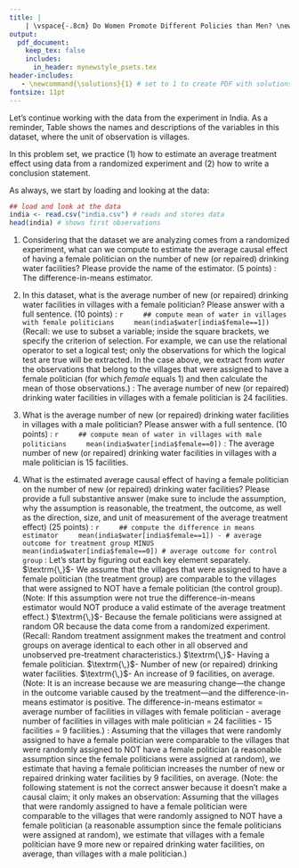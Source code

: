 ```yaml
---
title: |
    | \vspace{-.8cm} Do Women Promote Different Policies than Men? \newline Part III: Estimating an Average Causal Effect \if1\solutions (with Solutions) \fi
output:
  pdf_document:
    keep_tex: false
    includes:
      in_header: mynewstyle_psets.tex
header-includes: 
   - \newcommand{\solutions}{1} # set to 1 to create PDF with solutions; leave blank to create PDF without solutions
fontsize: 11pt
---
```

\vspace{-.5cm}Let's continue working with the data from the experiment in India. As a reminder, Table \ref{india} shows the names and descriptions of the variables in this dataset, where the unit of observation is villages.

\begin{table}[h!!!]
\begin{center}
\begin{tabular}{ll}											
\midrule
variable & description\\
\midrule \addlinespace[1.5pt]
\textit{village} & village identifier ("Gram Panchayat number \_ village number") \\\addlinespace[1.5pt]
\textit{female} & whether village was assigned a female politician: 1{=}yes, 0{=}no \\\addlinespace[1.5pt]
\textit{water} & number of new (or repaired) drinking water facilities in the village\\ & since random assignment \\\addlinespace[1.5pt]
\textit{irrigation} & number of new (or repaired) irrigation facilities in the village \\ & since random assignment \\\addlinespace[1.5pt]
\midrule
\end{tabular}
\caption{Variables in "india.csv"}\label{india}
\end{center}
\end{table}

\vspace{.5cm}
In this problem set, we practice (1) how to estimate an average treatment effect using data from a randomized experiment and (2) how to write a conclusion statement.

As always, we start by loading and looking at the data:

```r
## load and look at the data
india <- read.csv("india.csv") # reads and stores data
head(india) # shows first observations
```

1. Considering that the dataset we are analyzing comes from a randomized experiment, what can we compute to estimate the average causal effect of having a female politician on the number of new (or repaired) drinking water facilities?  Please provide the name of the estimator. (5 points)
\if1\solutions 
\newline\newline\underline{Answer}: The difference-in-means estimator. 
\newline
\fi

2. In this dataset, what is the average number of new (or repaired) drinking water facilities in villages with a female politician? Please answer with a full sentence. (10 points)
\if1\solutions
\newpage\underline{R code}:
    ```r
    ## compute mean of water in villages with female politicians
    mean(india$water[india$female==1])
    ```
(Recall: we use \fu{[]} to subset a variable; inside the square brackets, we specify the criterion of selection. For example, we can use the relational operator \fu{==} to set a logical test; only the observations for which the logical test are true will be extracted. In the case above, we extract from *water* the observations that belong to the villages that were assigned to have a female politician (for which *female* equals 1) and then calculate the mean of those observations.) 
\newline\newline\underline{Answer}: The average number of new (or repaired) drinking water facilities in villages with a female politician is 24 facilities.
\newline
\fi

3. What is the average number of new (or repaired) drinking water facilities in villages with a male politician? Please answer with a full sentence. (10 points)
\if1\solutions
\newline\newline\underline{R code}:
    ```r
    ## compute mean of water in villages with male politicians
    mean(india$water[india$female==0])
    ```
\underline{Answer}: The average number of new (or repaired) drinking water facilities in villages with a male politician is 15 facilities.
\newline
\fi

4. What is the estimated average causal effect of having a female politician on the number of new (or repaired) drinking water facilities? Please provide a full substantive answer (make sure to include the assumption, why the assumption is reasonable, the treatment, the outcome, as well as the direction, size, and unit of measurement of the average treatment effect) (25 points)
\if1\solutions
\newline\newline\underline{R code}:
    ```r
    ## compute the difference in means estimator
    mean(india$water[india$female==1]) - # average outcome for treatment group MINUS
      mean(india$water[india$female==0]) # average outcome for control group
    ```
\underline{Answer}: Let's start by figuring out each key element separately.\newline\newline 
$\textrm{\,}$- \textit{What's the assumption?} We assume that the villages that were assigned to have a female politician (the treatment group) are comparable to the villages that were assigned to NOT have a female politician (the control group). (Note: If this assumption were not true the difference-in-means estimator would NOT produce a valid estimate of the average treatment effect.) \newline\newline 
$\textrm{\,}$- \textit{Why is the assumption reasonable?} Because the female politicians were assigned at random OR because the data come from a randomized experiment. (Recall: Random treatment assignment makes the treatment and control groups on average identical to each other in all observed and unobserved pre-treatment characteristics.)\newline\newline 
$\textrm{\,}$- \textit{What's the treatment?} Having a female politician. \newline\newline 
$\textrm{\,}$- \textit{What's the outcome?} Number of new (or repaired) drinking water facilities. \newline\newline 
$\textrm{\,}$- \textit{What's the direction, size, and unit of measurement of the average causal effect?} An increase of 9 facilities, on average. (Note: It is an increase because we are measuring change---the change in the outcome variable caused by the treatment---and the difference-in-means estimator is positive. The difference-in-means estimator = average number of facilities in villages with female politician - average number of facilities in villages with male politician = 24 facilities - 15 facilities = 9 facilities.)\newline\newline 
\textit{Full answer}: Assuming that the villages that were randomly assigned to have a female politician were comparable to the villages that were randomly assigned to NOT have a female politician (a reasonable assumption since the female politicians were assigned at random), we estimate that having a female politician increases the number of new or repaired drinking water facilities by 9 facilities, on average.
\newline\newline (Note: the following statement is not the correct answer because it doesn't make a causal claim; it only makes an observation: Assuming that the villages that were randomly assigned to have a female politician were comparable to the villages that were randomly assigned to NOT have a female politician (a reasonable assumption since the female politicians were assigned at random), we estimate that villages with a female politician have 9 more new or repaired drinking water facilities, on average, than villages with a male politician.)
\fi
